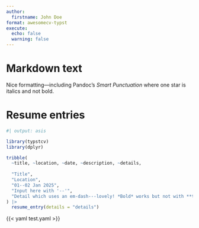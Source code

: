 ```yaml
---
author:
  firstname: John Doe
format: awesomecv-typst
execute:
  echo: false
  warning: false
---
```


# Markdown text

Nice formatting---including Pandoc's *Smart Punctuation* where one star is italics and not bold.

# Resume entries

```r
#| output: asis

library(typstcv)
library(dplyr)

tribble(
  ~title, ~location, ~date, ~description, ~details,
  
  "Title", 
  "Location", 
  "01--02 Jan 2025",
  "Input here with '--'",
  "Detail which uses an em-dash---lovely! *Bold* works but not with **two stars**. _Italics_ also works but with underscores."
) |>
  resume_entry(details = "details")
```

```{=typst}
#resume-entry(title: "Title",
              location: "Location",
              date: [01--02 Jan 2025],
              description: "Input here with '--' enclosed in quotes does not work",)
#resume-item[
- Detail which uses an em-dash---lovely! *Bold* works but not with **two stars**. _Italics_ also works but with underscores.
]
```

{{< yaml test.yaml >}}
